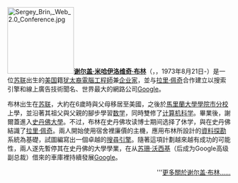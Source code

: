 [[File:Sergey_Brin,_Web_2.0_Conference.jpg|150px]]'''[[谢尔盖·布林|谢尔盖·米哈伊洛维奇·布林]]'''（{{lang-en|Sergey Mikhaylovich Brin}}，{{lang-ru|Сергей Михайлович Брин}}，1973年8月21日-）是一位[[苏联|苏联]]出生的[[美国|美国]]籍[[犹太裔|犹太裔]][[:en:Computer_scientist|電腦]][[工程師|工程師]]兼[[企业家|企业家]]，並与[[拉里·佩奇|拉里·佩奇]]合作建立以搜索引擎和線上廣告技術聞名、世界最大的網路公司[[Google|Google]]。

布林出生在[[苏联|苏联]]，大約在6歲時與父母移居至美國，之後於[[馬里蘭大學學院市分校|馬里蘭大學學院市分校]]上學，並沿著其祖父與父親的腳步學習[[数学|数学]]，同時雙修了[[计算机科学|计算机科学]]。畢業後，謝爾蓋進入[[史丹佛大學|史丹佛大學]]。不过，布林在史丹佛攻读博士期间选择了休学，與在史丹佛結識了[[拉里·佩奇|拉里·佩奇]]。兩人開始使用宿舍裡廉價的主機，應用布林所設計的[[資料探勘|資料探勘]]系統為基礎，試圖編寫出一個卓越的[[搜尋引擎|搜尋引擎]]。隨著這項計劃越來越有成功的可能性，兩人遂先暫停其在史丹佛的大學學業，在从[[苏珊·沃西基|苏珊·沃西基]]（后成为Google高级副总裁）借來的車庫裡持續發展[[Google搜尋|Google]]。

<div style="text-align: right;">'''[[谢尔盖·布林|更多關於谢尔盖·布林……]]</div>